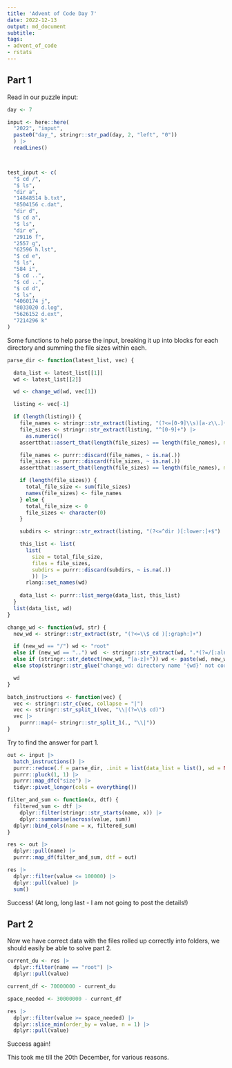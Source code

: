 ```yaml
---
title: 'Advent of Code Day 7'
date: 2022-12-13
output: md_document
subtitle: 
tags: 
- advent_of_code
- rstats
---
```



## Part 1

Read in our puzzle input:


```r

day <- 7

input <- here::here(
  "2022", "input",
  paste0("day_", stringr::str_pad(day, 2, "left", "0"))
  ) |>
  readLines()



test_input <- c(
  "$ cd /",
  "$ ls",
  "dir a",
  "14848514 b.txt",
  "8504156 c.dat",
  "dir d",
  "$ cd a",
  "$ ls",
  "dir e",
  "29116 f",
  "2557 g",
  "62596 h.lst",
  "$ cd e",
  "$ ls",
  "584 i",
  "$ cd ..",
  "$ cd ..",
  "$ cd d",
  "$ ls",
  "4060174 j",
  "8033020 d.log",
  "5626152 d.ext",
  "7214296 k"
)
```

Some functions to help parse the input, breaking it up into blocks for each directory and summing the file sizes within each.

```r

parse_dir <- function(latest_list, vec) {

  data_list <- latest_list[[1]]
  wd <- latest_list[[2]]

  wd <- change_wd(wd, vec[1])

  listing <- vec[-1]

  if (length(listing)) {
    file_names <- stringr::str_extract(listing, "(?<=[0-9]\\s)[a-z\\.]+$")
    file_sizes <- stringr::str_extract(listing, "^[0-9]+") |>
      as.numeric()
    assertthat::assert_that(length(file_sizes) == length(file_names), msg = "check 1")

    file_names <- purrr::discard(file_names, ~ is.na(.))
    file_sizes <- purrr::discard(file_sizes, ~ is.na(.))
    assertthat::assert_that(length(file_sizes) == length(file_names), msg = "check 2")

    if (length(file_sizes)) {
      total_file_size <- sum(file_sizes)
      names(file_sizes) <- file_names
    } else {
      total_file_size <- 0
      file_sizes <- character(0)
    }

    subdirs <- stringr::str_extract(listing, "(?<=^dir )[:lower:]+$")

    this_list <- list(
      list(
        size = total_file_size,
        files = file_sizes,
        subdirs = purrr::discard(subdirs, ~ is.na(.))
        )) |>
      rlang::set_names(wd)
    
    data_list <- purrr::list_merge(data_list, this_list)
  }
  list(data_list, wd)
}

change_wd <- function(wd, str) {
  new_wd <- stringr::str_extract(str, "(?<=\\$ cd )[:graph:]+")

  if (new_wd == "/") wd <- "root"
  else if (new_wd == "..") wd  <- stringr::str_extract(wd, ".*(?=/[:alnum:]+$)")
  else if (stringr::str_detect(new_wd, "[a-z]+")) wd <- paste(wd, new_wd, sep = "/")
  else stop(stringr::str_glue("change_wd: directory name '{wd}' not correctly parsed."))

  wd
}

batch_instructions <- function(vec) {
  vec <- stringr::str_c(vec, collapse = "|")
  vec <- stringr::str_split_1(vec, "\\|(?=\\$ cd)")
  vec |>
    purrr::map(~ stringr::str_split_1(., "\\|"))
}

```

Try to find the answer for part 1.

```r

out <- input |>
  batch_instructions() |>
  purrr::reduce(.f = parse_dir, .init = list(data_list = list(), wd = NULL)) |>
  purrr::pluck(1, 1) |>
  purrr::map_dfc("size") |>
  tidyr::pivot_longer(cols = everything())

filter_and_sum <- function(x, dtf) {
  filtered_sum <- dtf |>
    dplyr::filter(stringr::str_starts(name, x)) |>
    dplyr::summarise(across(value, sum))
  dplyr::bind_cols(name = x, filtered_sum)
}

res <- out |>
  dplyr::pull(name) |>
  purrr::map_df(filter_and_sum, dtf = out) 

res |>
  dplyr::filter(value <= 100000) |>
  dplyr::pull(value) |>
  sum()

```

Success! (At long, long last - I am not going to post the details!)

## Part 2

Now we have correct data with the files rolled up correctly into folders, we should easily be able to solve part 2.

```r

current_du <- res |>
  dplyr::filter(name == "root") |>
  dplyr::pull(value)

current_df <- 70000000 - current_du

space_needed <- 30000000 - current_df

res |>
  dplyr::filter(value >= space_needed) |>
  dplyr::slice_min(order_by = value, n = 1) |>
  dplyr::pull(value)


```

Success again!

This took me till the 20th December, for various reasons.
